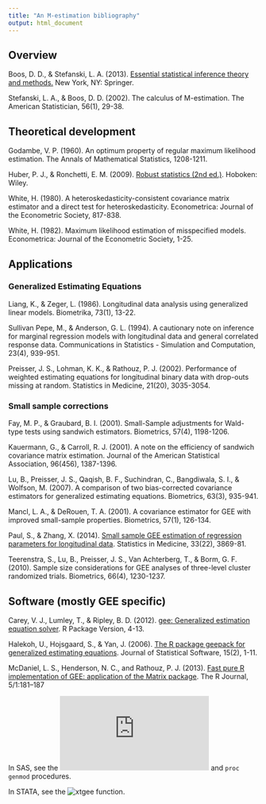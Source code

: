```yaml
---
title: "An M-estimation bibliography"
output: html_document
---
```


## Overview

Boos, D. D., & Stefanski, L. A. (2013). [Essential statistical inference theory and methods.](http://dx.doi.org/10.1007/978-1-4614-4818-1) New York, NY: Springer.  

Stefanski, L. A., & Boos, D. D. (2002). The calculus of M-estimation. The American Statistician, 56(1), 29-38.

## Theoretical development

Godambe, V. P. (1960). An optimum property of regular maximum likelihood estimation. The Annals of Mathematical Statistics, 1208-1211.

Huber, P. J., & Ronchetti, E. M. (2009). [Robust statistics (2nd ed.)](http://www.wiley.com/WileyCDA/WileyTitle/productCd-0470129905.html). Hoboken: Wiley.

White, H. (1980). A heteroskedasticity-consistent covariance matrix estimator and a direct test for heteroskedasticity. Econometrica: Journal of the Econometric Society, 817-838.

White, H. (1982). Maximum likelihood estimation of misspecified models. Econometrica: Journal of the Econometric Society, 1-25.

## Applications

### Generalized Estimating Equations

Liang, K., & Zeger, L. (1986). Longitudinal data analysis using generalized linear models. Biometrika, 73(1), 13-22.

Sullivan Pepe, M., & Anderson, G. L. (1994). A cautionary note on inference for marginal regression models with longitudinal data and general correlated response data. Communications in Statistics - Simulation and Computation, 23(4), 939-951.

Preisser, J. S., Lohman, K. K., & Rathouz, P. J. (2002). Performance of weighted estimating equations for longitudinal binary data with drop-outs missing at random. Statistics in Medicine, 21(20), 3035-3054.

### Small sample corrections

Fay, M. P., & Graubard, B. I. (2001). Small-Sample adjustments for Wald-type tests using sandwich estimators. Biometrics, 57(4), 1198-1206.

Kauermann, G., & Carroll, R. J. (2001). A note on the efficiency of sandwich covariance matrix estimation. Journal of the American Statistical Association, 96(456), 1387-1396.

Lu, B., Preisser, J. S., Qaqish, B. F., Suchindran, C., Bangdiwala, S. I., & Wolfson, M. (2007). A comparison of two bias-corrected covariance estimators for generalized estimating equations. Biometrics, 63(3), 935-941.

Mancl, L. A., & DeRouen, T. A. (2001). A covariance estimator for GEE with improved small-sample properties. Biometrics, 57(1), 126-134.

Paul, S., & Zhang, X. (2014). [Small sample GEE estimation of regression parameters for longitudinal data](http://dx.doi.org/10.1002/sim.6198). Statistics in Medicine, 33(22), 3869-81.

Teerenstra, S., Lu, B., Preisser, J. S., Van Achterberg, T., & Borm, G. F. (2010). Sample size considerations for GEE analyses of three-level cluster randomized trials. Biometrics, 66(4), 1230-1237.

## Software (mostly GEE specific)

Carey, V. J., Lumley, T., & Ripley, B. D. (2012). [gee: Generalized estimation equation solver](http://CRAN.R-project.org/package=gee). R Package Version, 4-13.

Halekoh, U., Hojsgaard, S., & Yan, J. (2006). [The R package geepack for generalized estimating equations](https://www.jstatsoft.org/article/view/v015i02). Journal of Statistical Software, 15(2), 1-11.

McDaniel, L. S., Henderson, N. C., and Rathouz, P. J. (2013). [Fast pure R implementation of GEE: application of the Matrix package](https://journal.r-project.org/archive/2013/RJ-2013-017/RJ-2013-017.pdf). The R Journal, 5/1:181--187

In SAS, see the ![`proc gee`](https://support.sas.com/documentation/onlinedoc/stat/141/gee.pdf) and `proc genmod` procedures.

In STATA, see the ![`xtgee`](http://www.stata.com/features/generalized-estimating-equations/) function.
